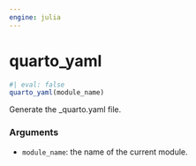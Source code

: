 ```yaml
---
engine: julia
---
```


# quarto_yaml {#sec-doc}
    

::: {.callout-note appearance="simple" title="docblock" collapse=false}    


```julia
#| eval: false
quarto_yaml(module_name)

```

Generate the _quarto.yaml file.
 

### Arguments
    
  * `module_name`: the name of the current module.


:::
    

